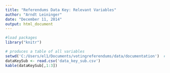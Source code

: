 ```yaml
---
title: "Referendums Data Key: Relevant Variables"
author: "Arndt Leininger"
date: "December 11, 2014"
output: html_document
---
```

```r
#load packages
library("knitr")
```


```r
# produces a table of all variables
setwd('C:/Users/el1/Documents/votingreferendums/data/documentation')  # GESIS
dataKeySub <- read.csv('data_key_sub.csv')
kable(dataKeySub[,1:3])
```